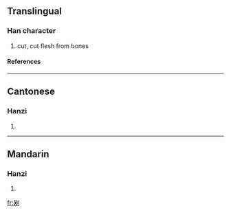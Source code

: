 {{see|剮}}

==Translingual==
===Han character===
{{Han char|rn=18|rad=刀|as=07|sn=9|four=|canj=口月中弓 (RBLN)}}
# cut, cut flesh from bones
====References====
{{Han ref|kx=0140.291|hdz=10342.020|uh=5250|ud=21072}}
----
==Cantonese==
===Hanzi===
{{yue-hanzi|jyut=|y=wa2}}
# {{defn|Cantonese}}
----
==Mandarin==
===Hanzi===
{{cmn-hanzi|tra=剮|pin=[[chuāng]] ([[chuang1]]), [[guǎ]] ([[gua3]])|wg=ch'uang<sup>1</sup>, kua<sup>3</sup>}}
# {{defn|Mandarin}}




[[fr:剐]]